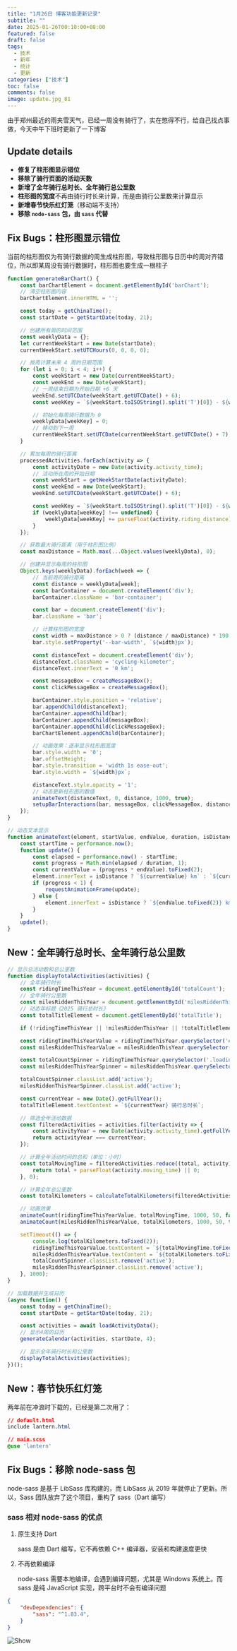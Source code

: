 ```yaml
---
title: "1月26日 博客功能更新记录"
subtitle: ""
date: 2025-01-26T00:10:00+08:00
featured: false
draft: false
tags:
  - 技术
  - 新年
  - 统计
  - 更新
categories: ["技术"]
toc: false
comments: false
image: update.jpg_81
---
```



由于郑州最近的雨夹雪天气，已经一周没有骑行了，实在憋得不行，给自己找点事做，今天中午下班时更新了一下博客

## Update details

- **修复了柱形图显示错位**
- **移除了骑行页面的活动天数**
- **新增了全年骑行总时长、全年骑行总公里数**
- **柱形图的宽度**不再由骑行时长来计算，而是由骑行公里数来计算显示
- **新增春节快乐红灯笼**（移动端不支持）
- **移除 `node-sass` 包，由 `sass` 代替**

## Fix Bugs：柱形图显示错位

当前的柱形图仅为有骑行数据的周生成柱形图，导致柱形图与日历中的周对齐错位，所以即某周没有骑行数据时，柱形图也要生成一根柱子

```js
function generateBarChart() {
    const barChartElement = document.getElementById('barChart');
    // 清空柱形图内容
    barChartElement.innerHTML = '';

    const today = getChinaTime();
    const startDate = getStartDate(today, 21);

    // 创建所有周的时间范围
    const weeklyData = {};
    let currentWeekStart = new Date(startDate);
    currentWeekStart.setUTCHours(0, 0, 0, 0);

    // 按周计算未来 4 周的日期范围
    for (let i = 0; i < 4; i++) {
        const weekStart = new Date(currentWeekStart);
        const weekEnd = new Date(weekStart);
        // 一周结束日期为开始日期 +6 天
        weekEnd.setUTCDate(weekStart.getUTCDate() + 6);
        const weekKey = `${weekStart.toISOString().split('T')[0]} - ${weekEnd.toISOString().split('T')[0]}`;

        // 初始化每周骑行数据为 0
        weeklyData[weekKey] = 0;
        // 移动到下一周
        currentWeekStart.setUTCDate(currentWeekStart.getUTCDate() + 7);
    }

    // 累加每周的骑行距离
    processedActivities.forEach(activity => {
        const activityDate = new Date(activity.activity_time);
        // 活动所在周的开始日期
        const weekStart = getWeekStartDate(activityDate);
        const weekEnd = new Date(weekStart);
        weekEnd.setUTCDate(weekStart.getUTCDate() + 6);

        const weekKey = `${weekStart.toISOString().split('T')[0]} - ${weekEnd.toISOString().split('T')[0]}`;
        if (weeklyData[weekKey] !== undefined) {
            weeklyData[weekKey] += parseFloat(activity.riding_distance);
        }
    });

    // 获取最大骑行距离（用于柱形图比例）
    const maxDistance = Math.max(...Object.values(weeklyData), 0);

    // 创建并显示每周的柱形图
    Object.keys(weeklyData).forEach(week => {
        // 当前周的骑行距离
        const distance = weeklyData[week];
        const barContainer = document.createElement('div');
        barContainer.className = 'bar-container';

        const bar = document.createElement('div');
        bar.className = 'bar';

        // 计算柱形图的宽度
        const width = maxDistance > 0 ? (distance / maxDistance) * 190 : 0;
        bar.style.setProperty('--bar-width', `${width}px`);

        const distanceText = document.createElement('div');
        distanceText.className = 'cycling-kilometer';
        distanceText.innerText = '0 km';

        const messageBox = createMessageBox();
        const clickMessageBox = createMessageBox();

        barContainer.style.position = 'relative';
        bar.appendChild(distanceText);
        barContainer.appendChild(bar);
        barContainer.appendChild(messageBox);
        barContainer.appendChild(clickMessageBox);
        barChartElement.appendChild(barContainer);

        // 动画效果：逐渐显示柱形图宽度
        bar.style.width = '0';
        bar.offsetHeight;
        bar.style.transition = 'width 1s ease-out';
        bar.style.width = `${width}px`;

        distanceText.style.opacity = '1';
        // 动态更新柱形图的数值
        animateText(distanceText, 0, distance, 1000, true);
        setupBarInteractions(bar, messageBox, clickMessageBox, distance);
    });
}

// 动态文本显示
function animateText(element, startValue, endValue, duration, isDistance = false) {
    const startTime = performance.now();
    function update() {
        const elapsed = performance.now() - startTime;
        const progress = Math.min(elapsed / duration, 1);
        const currentValue = (progress * endValue).toFixed(2);
        element.innerText = isDistance ? `${currentValue} km` : `${currentValue}h`;
        if (progress < 1) {
            requestAnimationFrame(update);
        } else {
            element.innerText = isDistance ? `${endValue.toFixed(2)} km` : `${endValue.toFixed(2)}h`;
        }
    }
    update();
}
```

## New：全年骑行总时长、全年骑行总公里数

```js
// 显示总活动数和总公里数
function displayTotalActivities(activities) {
    // 全年骑行时长
    const ridingTimeThisYear = document.getElementById('totalCount');
    // 全年骑行公里数
    const milesRiddenThisYear = document.getElementById('milesRiddenThisYear');
    // 动态年标题《2025 骑行总时长》
    const totalTitleElement = document.getElementById('totalTitle');

    if (!ridingTimeThisYear || !milesRiddenThisYear || !totalTitleElement) return;

    const ridingTimeThisYearValue = ridingTimeThisYear.querySelector('#ridingTimeThisYearValue');
    const milesRiddenThisYearValue = milesRiddenThisYear.querySelector('#milesRiddenThisYearValue');

    const totalCountSpinner = ridingTimeThisYear.querySelector('.loading-spinner');
    const milesRiddenThisYearSpinner = milesRiddenThisYear.querySelector('.loading-spinner');

    totalCountSpinner.classList.add('active');
    milesRiddenThisYearSpinner.classList.add('active');

    const currentYear = new Date().getFullYear();
    totalTitleElement.textContent = `${currentYear} 骑行总时长`;

    // 筛选全年活动数据
    const filteredActivities = activities.filter(activity => {
        const activityYear = new Date(activity.activity_time).getFullYear();
        return activityYear === currentYear;
    });

    // 计算全年活动时间的总和（单位：小时）
    const totalMovingTime = filteredActivities.reduce((total, activity) => {
        return total + parseFloat(activity.moving_time) || 0;
    }, 0);

    // 计算全年总公里数
    const totalKilometers = calculateTotalKilometers(filteredActivities);

    // 动画效果
    animateCount(ridingTimeThisYearValue, totalMovingTime, 1000, 50, false);
    animateCount(milesRiddenThisYearValue, totalKilometers, 1000, 50, true);

    setTimeout(() => {
        console.log(totalKilometers.toFixed(2));
        ridingTimeThisYearValue.textContent = `${totalMovingTime.toFixed(2)} h`;
        milesRiddenThisYearValue.textContent = `${totalKilometers.toFixed(2)} km`;
        totalCountSpinner.classList.remove('active');
        milesRiddenThisYearSpinner.classList.remove('active');
    }, 1000);
}

// 加载数据并生成日历
(async function() {
    const today = getChinaTime();
    const startDate = getStartDate(today, 21);

    const activities = await loadActivityData();
    // 显示4周的日历
    generateCalendar(activities, startDate, 4);

    // 显示全年骑行时长和公里数
    displayTotalActivities(activities);
})();
```

## New：春节快乐红灯笼
两年前在冲浪时下载的，已经是第二次用了：
```css
// default.html
include lantern.html

// main.scss
@use 'lantern'
```

## Fix Bugs：移除 node-sass 包
node-sass 是基于 LibSass 库构建的，而 LibSass 从 2019 年就停止了更新。所以，Sass 团队放弃了这个项目，重构了 sass（Dart 编写）

### sass 相对 node-sass 的优点

1. 原生支持 Dart

    sass 是由 Dart 编写，它不再依赖 C++ 编译器，安装和构建速度更快

2. 不再依赖编译

    node-sass 需要本地编译，会遇到编译问题，尤其是 Windows 系统上。而 sass 是纯 JavaScript 实现，跨平台时不会有编译问题

```json
{
    "devDependencies": {
        "sass": "^1.83.4",
    }
}

```

<Img src="89ffc8f51982841a4f04ce590446b07.png" alt="Show" />